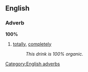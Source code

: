 ==English==

===Adverb===
'''100%'''

# [[totally]], [[completely]]
#: ''This drink is 100% organic.''

[[Category:English adverbs]]